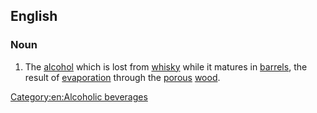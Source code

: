==English==

===Noun===
{{en-noun|head=[[angel]][['s]] [[dram]]|?}}

# {{lb|en|alcohol production}} The [[alcohol]] which is lost from [[whisky]] while it matures in [[barrel]]s, the result of [[evaporation]] through the [[porous]] [[wood]].

[[Category:en:Alcoholic beverages]]<!-- is there a category for the technology of alcohol production as opposed to the resulting drinks? -->